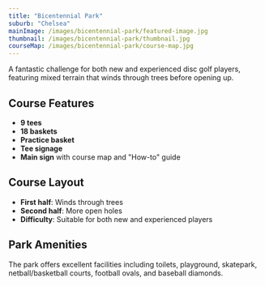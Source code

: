 ```yaml
---
title: "Bicentennial Park"
suburb: "Chelsea"
mainImage: /images/bicentennial-park/featured-image.jpg
thumbnail: /images/bicentennial-park/thumbnail.jpg
courseMap: /images/bicentennial-park/course-map.jpg
---
```


A fantastic challenge for both new and experienced disc golf players, featuring mixed terrain that winds through trees before opening up.

## Course Features
- **9 tees**
- **18 baskets**
- **Practice basket**
- **Tee signage**
- **Main sign** with course map and "How-to" guide

## Course Layout
- **First half**: Winds through trees
- **Second half**: More open holes
- **Difficulty**: Suitable for both new and experienced players

## Park Amenities
The park offers excellent facilities including toilets, playground, skatepark, netball/basketball courts, football ovals, and baseball diamonds.